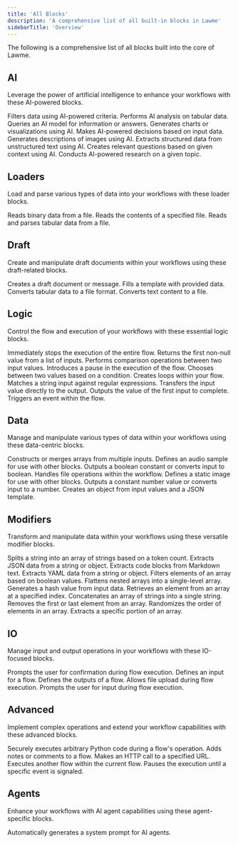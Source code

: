 ```yaml
---
title: 'All Blocks'
description: 'A comprehensive list of all built-in blocks in Lawme'
sidebarTitle: 'Overview'
---
```


The following is a comprehensive list of all blocks built into the core of Lawme.

## AI

Leverage the power of artificial intelligence to enhance your workflows with these AI-powered blocks.

<CardGroup cols={2}>
  <Card title="AI Filter" icon="filter" href="./ai/ai-filter">
    Filters data using AI-powered criteria.
  </Card>
  <Card title="Analyze Table" icon="table" href="./ai/analyze-table">
    Performs AI analysis on tabular data.
  </Card>
  <Card title="Ask AI" icon="question" href="./ai/ask-ai">
    Queries an AI model for information or answers.
  </Card>
  <Card title="Create Chart" icon="chart-bar" href="./ai/create-chart">
    Generates charts or visualizations using AI.
  </Card>
  <Card title="Decision" icon="scale-balanced" href="./ai/decision">
    Makes AI-powered decisions based on input data.
  </Card>
  <Card title="Describe Image" icon="image" href="./ai/describe-image">
    Generates descriptions of images using AI.
  </Card>
  <Card title="Extract Data" icon="database" href="./ai/extract-data">
    Extracts structured data from unstructured text using AI.
  </Card>
  <Card title="Generate Questions" icon="circle-question" href="./ai/generate-questions">
    Creates relevant questions based on given context using AI.
  </Card>
  <Card title="Research AI" icon="magnifying-glass" href="./ai/research-ai">
    Conducts AI-powered research on a given topic.
  </Card>
</CardGroup>

## Loaders

Load and parse various types of data into your workflows with these loader blocks.

<CardGroup cols={2}>
  <Card title="Read Binary" icon="file-binary" href="./loaders/read-binary">
    Reads binary data from a file.
  </Card>
  <Card title="Read File" icon="file-arrow-down" href="./loaders/read-file">
    Reads the contents of a specified file.
  </Card>
  <Card title="Read Table" icon="table" href="./loaders/read-table">
    Reads and parses tabular data from a file.
  </Card>
</CardGroup>

## Draft

Create and manipulate draft documents within your workflows using these draft-related blocks.

<CardGroup cols={2}>
  <Card title="Draft" icon="pencil" href="./draft/draft">
    Creates a draft document or message.
  </Card>
  <Card title="Populate Template" icon="file-lines" href="./draft/populate-template">
    Fills a template with provided data.
  </Card>
  <Card title="Table to File" icon="file-excel" href="./draft/table-to-file">
    Converts tabular data to a file format.
  </Card>
  <Card title="Text to File" icon="file-lines" href="./draft/text-to-file">
    Converts text content to a file.
  </Card>
</CardGroup>


## Logic

Control the flow and execution of your workflows with these essential logic blocks.

<CardGroup cols={2}>
  <Card title="Abort Flow" icon="stop" href="./logic/abort-flow">
    Immediately stops the execution of the entire flow.
  </Card>
  <Card title="Coalesce" icon="code-merge" href="./logic/coalesce">
    Returns the first non-null value from a list of inputs.
  </Card>
  <Card title="Compare" icon="not-equal" href="./logic/compare">
    Performs comparison operations between two input values.
  </Card>
  <Card title="Delay" icon="clock" href="./logic/delay">
    Introduces a pause in the execution of the flow.
  </Card>
  <Card title="If/Else" icon="code-branch" href="./logic/if-else">
    Chooses between two values based on a condition.
  </Card>
  <Card title="Loop Controller" icon="rotate" href="./logic/loop-controller">
    Creates loops within your flow.
  </Card>
  <Card title="Match" icon="equals" href="./logic/match">
    Matches a string input against regular expressions.
  </Card>
  <Card title="Passthrough" icon="right-left" href="./logic/passthrough">
    Transfers the input value directly to the output.
  </Card>
  <Card title="Race Inputs" icon="flag-checkered" href="./logic/race-inputs">
    Outputs the value of the first input to complete.
  </Card>
  <Card title="Raise Event" icon="bell" href="./logic/raise-event">
    Triggers an event within the flow.
  </Card>
</CardGroup>

## Data

Manage and manipulate various types of data within your workflows using these data-centric blocks.

<CardGroup cols={2}>
  <Card title="Array" icon="layer-group" href="./data/array">
    Constructs or merges arrays from multiple inputs.
  </Card>
  <Card title="Audio" icon="volume-high" href="./data/audio">
    Defines an audio sample for use with other blocks.
  </Card>
  <Card title="Bool" icon="toggle-on" href="./data/bool">
    Outputs a boolean constant or converts input to boolean.
  </Card>
  <Card title="File" icon="file" href="./data/file">
    Handles file operations within the workflow.
  </Card>
  <Card title="Image" icon="image" href="./data/image">
    Defines a static image for use with other blocks.
  </Card>
  <Card title="Number" icon="hashtag" href="./data/number">
    Outputs a constant number value or converts input to a number.
  </Card>
  <Card title="Object" icon="cube" href="./data/object">
    Creates an object from input values and a JSON template.
  </Card>
</CardGroup>

## Modifiers

Transform and manipulate data within your workflows using these versatile modifier blocks.

<CardGroup cols={2}>
  <Card title="Chunk" icon="puzzle-piece" href="./modifiers/chunk">
    Splits a string into an array of strings based on a token count.
  </Card>
  <Card title="Extract JSON" icon="code" href="./modifiers/extract-json">
    Extracts JSON data from a string or object.
  </Card>
  <Card title="Extract Markdown Code Blocks" icon="code" href="./modifiers/extract-markdown-code-blocks">
    Extracts code blocks from Markdown text.
  </Card>
  <Card title="Extract YAML" icon="file-code" href="./modifiers/extract-yaml">
    Extracts YAML data from a string or object.
  </Card>
  <Card title="Filter" icon="filter" href="./modifiers/filter">
    Filters elements of an array based on boolean values.
  </Card>
  <Card title="Flatten" icon="layer-group" href="./modifiers/flatten">
    Flattens nested arrays into a single-level array.
  </Card>
  <Card title="Hash" icon="hashtag" href="./modifiers/hash">
    Generates a hash value from input data.
  </Card>
  <Card title="Index" icon="list-ol" href="./modifiers/index">
    Retrieves an element from an array at a specified index.
  </Card>
  <Card title="Join" icon="link" href="./modifiers/join">
    Concatenates an array of strings into a single string.
  </Card>
  <Card title="Pop" icon="arrow-up-from-bracket" href="./modifiers/pop">
    Removes the first or last element from an array.
  </Card>
  <Card title="Shuffle" icon="shuffle" href="./modifiers/shuffle">
    Randomizes the order of elements in an array.
  </Card>
  <Card title="Slice" icon="scissors" href="./modifiers/slice">
    Extracts a specific portion of an array.
  </Card>
</CardGroup>

## IO

Manage input and output operations in your workflows with these IO-focused blocks.

<CardGroup cols={2}>
  <Card title="Confirm" icon="circle-check" href="./io/confirm">
    Prompts the user for confirmation during flow execution.
  </Card>
  <Card title="Input" icon="arrow-right-to-bracket" href="./io/input">
    Defines an input for a flow.
  </Card>
  <Card title="Output" icon="arrow-right-from-bracket" href="./io/output">
    Defines the outputs of a flow.
  </Card>
  <Card title="Upload File" icon="file-arrow-up" href="./io/upload-file">
    Allows file upload during flow execution.
  </Card>
  <Card title="User Input" icon="keyboard" href="./io/user-input">
    Prompts the user for input during flow execution.
  </Card>
</CardGroup>

## Advanced

Implement complex operations and extend your workflow capabilities with these advanced blocks.

<CardGroup cols={2}>
  <Card title="Code" icon="code" href="./advanced/code">
    Securely executes arbitrary Python code during a flow's operation.
  </Card>
  <Card title="Comment" icon="comment-dots" href="./advanced/comment">
    Adds notes or comments to a flow.
  </Card>
  <Card title="HTTP Call" icon="globe" href="./advanced/http-call">
    Makes an HTTP call to a specified URL.
  </Card>
  <Card title="Subflow" icon="diagram-project" href="./advanced/subflow">
    Executes another flow within the current flow.
  </Card>
  <Card title="Wait For Event" icon="hourglass" href="./advanced/wait-for-event">
    Pauses the execution until a specific event is signaled.
  </Card>
</CardGroup>

## Agents

Enhance your workflows with AI agent capabilities using these agent-specific blocks.

<CardGroup cols={2}>
  <Card title="Auto System Prompt" icon="robot" href="./agents/auto-system-prompt">
    Automatically generates a system prompt for AI agents.
  </Card>
</CardGroup>
